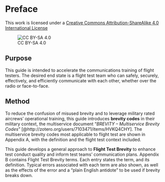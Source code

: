 # Preface {.unnumbered}

This work is licensed under a [Creative Commons Attribution-ShareAlike 4.0 International License](http://creativecommons.org/licenses/by-sa/4.0/)

![CC BY-SA 4.0](cc-by-sa-4.0.png)

## Purpose

This guide is intended to accelerate the communications training of flight testers. The desired end state is a flight test team who can safely, securely, effectively, and efficiently communicate with each other, whether over the radio or
face-to-face.

## Method

To reduce the confusion of misused brevity and to leverage military rated aircrews' operational training, this guide introduces **brevity codes** in their military context, the multiservice document "*BREVITY -- Multiservice Brevity Codes* " [@http://zotero.org/users/7103471/items/HVKQ4CHY]. The multiservice brevity codes most applicable to flight test are shown in Appendix A, with the definition and the flight test context included.

This guide develops a general approach to **Flight Test Brevity** to enhance test conduct quality and inform test teams' communication plans. Appendix B contains Flight Test Brevity terms. Each entry states the term, and its definition. Typical errors associated with each term are also shown, as well as the effects of the error and a "plain English antidote" to be used if brevity breaks down.